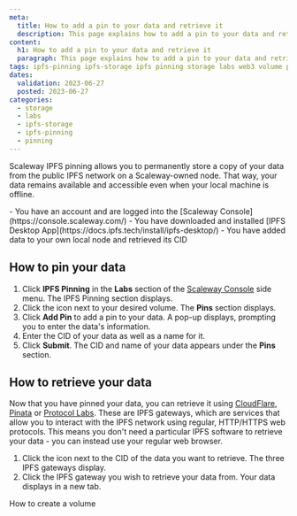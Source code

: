 ```yaml
---
meta:
  title: How to add a pin to your data and retrieve it
  description: This page explains how to add a pin to your data and retrieve it using Scaleway IPFS Pinning
content:
  h1: How to add a pin to your data and retrieve it
  paragraph: This page explains how to add a pin to your data and retrieve it using Scaleway IPFS Pinning
tags: ipfs-pinning ipfs-storage ipfs pinning storage labs web3 volume pin
dates:
  validation: 2023-06-27
  posted: 2023-06-27
categories:
  - storage
  - labs
  - ipfs-storage
  - ipfs-pinning
  - pinning
---
```


Scaleway IPFS pinning allows you to permanently store a copy of your data from the public IPFS network on a Scaleway-owned node. That way, your data remains available and accessible even when your local machine is offline.

<Message type="requirement">
  - You have an account and are logged into the [Scaleway Console](https://console.scaleway.com/)
  - You have downloaded and installed [IPFS Desktop App](https://docs.ipfs.tech/install/ipfs-desktop/)
  - You have added data to your own local node and retrieved its CID
</Message>

## How to pin your data

1. Click **IPFS Pinning** in the **Labs** section of the [Scaleway Console](https://console.scaleway.com) side menu. The IPFS Pinning section displays.
2. Click the <Icon name="[seeMore]" /> icon next to your desired volume. The **Pins** section displays.
3. Click **Add Pin** to add a pin to your data. A pop-up displays, prompting you to enter the data's information.
4. Enter the CID of your data as well as a name for it.
5. Click **Submit**. The CID and name of your data appears under the **Pins** section. 

## How to retrieve your data 

Now that you have pinned your data, you can retrieve it using [CloudFlare](https://www.cloudflare.com/), [Pinata](https://www.pinata.cloud/) or [Protocol Labs](https://protocol.ai/). These are IPFS gateways, which are services that allow you to interact with the IPFS network using regular, HTTP/HTTPS web protocols. This means you don't need a particular IPFS software to retrieve your data - you can instead use your regular web browser.

1. Click the <Icon name="[more]" /> icon next to the CID of the data you want to retrieve. The three IPFS gateways display.
2. Click the IPFS gateway you wish to retrieve your data from. Your data displays in a new tab. 

<Navigation title="See Also">
  <PreviousButton to="/labs/ipfs/how-to/create-a-volume/">How to create a volume</PreviousButton>
</Navigation>